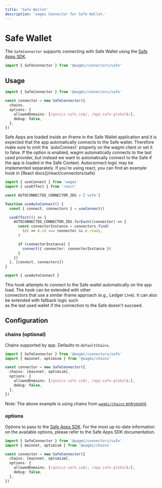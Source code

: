 ```yaml
---
title: 'Safe Wallet'
description: 'wagmi Connector for Safe Wallet.'
---
```



# Safe Wallet

The `SafeConnector` supports connecting with Safe Wallet using the [Safe Apps SDK](https://github.com/safe-global/safe-apps-sdk).

```ts
import { SafeConnector } from '@wagmi/connectors/safe'
```

## Usage

```ts
import { SafeConnector } from '@wagmi/connectors/safe'

const connector = new SafeConnector({
  chains,
  options: {
    allowedDomains: [/gnosis-safe.io$/, /app.safe.global$/],
    debug: false,
  },
})
```

<Callout type="warning">
  Safe Apps are loaded inside an iframe in the Safe Wallet application and it is
  expected that the app automatically connects to the Safe wallet. Therefore
  make sure to omit the `autoConnect` property on the wagmi client or set it to
  false. If the option is enabled, wagmi automatically connects to the last used
  provider, but instead we want to automatically connect to the Safe if the app
  is loaded in the Safe Context. Autoconnect logic may be implemented
  separately. If you're using react, you can find an example hook in [React
  docs](/react/connectors/safe)
</Callout>

```ts
import { useConnect } from 'wagmi'
import { useEffect } from 'react'

const AUTOCONNECTED_CONNECTOR_IDS = ['safe']

function useAutoConnect() {
  const { connect, connectors } = useConnect()

  useEffect(() => {
    AUTOCONNECTED_CONNECTOR_IDS.forEach((connector) => {
      const connectorInstance = connectors.find(
        (c) => c.id === connector && c.ready,
      )

      if (connectorInstance) {
        connect({ connector: connectorInstance })
      }
    })
  }, [connect, connectors])
}

export { useAutoConnect }
```

This hook attempts to connect to the Safe wallet automatically on the app load. The hook can be extended with other  
connectors that use a similar iframe approach (e.g., Ledger Live). It can also be extended with fallback logic such  
as the last used wallet if the connection to the Safe doesn't succeed.

## Configuration

### chains (optional)

Chains supported by app. Defaults to `defaultChains`.

```ts
import { SafeConnector } from '@wagmi/connectors/safe'
import { mainnet, optimism } from '@wagmi/chains'

const connector = new SafeConnector({
  chains: [mainnet, optimism],
  options: {
    allowedDomains: [/gnosis-safe.io$/, /app.safe.global$/],
    debug: false,
  },
})
```

Note: The above example is using chains from [`wagmi/chains` entrypoint](/react/chains#wagmichains).

### options

Options to pass to the [Safe Apps SDK](https://github.com/safe-global/safe-apps-sdk/tree/main/packages/safe-apps-sdk). For
the most up-to-date information on the available options, please refer to the Safe Apps SDK documentation.

```ts
import { SafeConnector } from '@wagmi/connectors/safe'
import { mainnet, optimism } from '@wagmi/chains'

const connector = new SafeConnector({
  chains: [mainnet, optimism],
  options: {
    allowedDomains: [/gnosis-safe.io$/, /app.safe.global$/],
    debug: false,
  },
})
```
